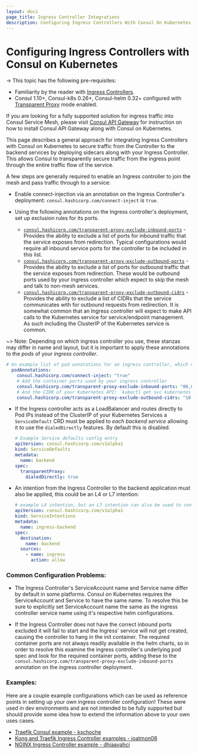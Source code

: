 ```yaml
---
layout: docs
page_title: Ingress Controller Integrations
description: Configuring Ingress Controllers With Consul On Kubernetes
---
```


# Configuring Ingress Controllers with Consul on Kubernetes

-> This topic has the following pre-requisites:  
  - Familiarity by the reader with [Ingress Controllers](https://kubernetes.io/docs/concepts/services-networking/ingress-controllers/).
  - Consul 1.10+, Consul-k8s 0.26+, Consul-helm 0.32+ configured with [Transparent Proxy](/docs/connect/transparent-proxy) mode enabled.

If you are looking for a fully supported solution for ingress traffic into Consul Service Mesh, please visit [Consul API Gateway](/docs/api-gateway) for instruction on how to install Consul API Gateway along with Consul on Kubernetes.

This page describes a general approach for integrating Ingress Controllers with Consul on Kubernetes to secure traffic from the Controller
to the backend services by deploying sidecars along with your Ingress Controller. This allows Consul to transparently secure traffic from the ingress point through the entire traffic flow of the service.

A few steps are generally required to enable an Ingress controller to join the mesh and pass traffic through to a service:

* Enable connect-injection via an annotation on the Ingress Controller's deployment: `consul.hashicorp.com/connect-inject` is `true`.

* Using the following annotations on the Ingress controller's deployment, set up exclusion rules for its ports.
   * [`consul.hashicorp.com/transparent-proxy-exclude-inbound-ports`](/docs/k8s/annotations-and-labels#consul-hashicorp-com-transparent-proxy-exclude-inbound-ports) - Provides the ability to exclude a list of ports for
inbound traffic that the service exposes from redirection. Typical configurations would require all inbound service ports
for the controller to be included in this list.
   * [`consul.hashicorp.com/transparent-proxy-exclude-outbound-ports`](/docs/k8s/annotations-and-labels#consul-hashicorp-com-transparent-proxy-exclude-outbound-ports) - Provides the ability to exclude a list of ports for
outbound traffic that the service exposes from redirection. These would be outbound ports used by your ingress controller
  which expect to skip the mesh and talk to non-mesh services.
   * [`consul.hashicorp.com/transparent-proxy-exclude-outbound-cidrs`](/docs/k8s/annotations-and-labels#consul-hashicorp-com-transparent-proxy-exclude-outbound-cidrs) - Provides the ability to exclude a list of CIDRs that
the service communicates with for outbound requests from redirection. It is somewhat common that an Ingress controller
will expect to make API calls to the Kubernetes service for service/endpoint management. As such including the ClusterIP of the
Kubernetes service is common.

~> Note: Depending on which ingress controller you use, these stanzas may differ in name and layout, but it is important to apply
these annotations to the *pods* of your *ingress controller*.
   ```yaml
   # An example list of pod annotations for an ingress controller, which need be applied to PODS for the controller, not the deployment itself.
     podAnnotations:
       consul.hashicorp.com/connect-inject: "true"
       # Add the container ports used by your ingress controller
       consul.hashicorp.com/transparent-proxy-exclude-inbound-ports: "80,8000,9000,8443"
       # And the CIDR of your Kubernetes API: `kubectl get svc kubernetes --output jsonpath='{.spec.clusterIP}'
       consul.hashicorp.com/transparent-proxy-exclude-outbound-cidrs: "10.108.0.1/32"
   ```

* If the Ingress controller acts as a LoadBalancer and routes directly to Pod IPs instead of the ClusterIP of your Kubernetes Services
a `ServiceDefault` CRD must be applied to *each backend service* allowing it to use the `dialedDirectly` features. By default this is disabled.

   ```yaml
   # Example Service defaults config entry
   apiVersion: consul.hashicorp.com/v1alpha1
   kind: ServiceDefaults
   metadata:
     name: backend
   spec:
     transparentProxy:
       dialedDirectly: true
   ```

* An intention from the Ingress Controller to the backend application must also be applied, this could be an L4 or L7 intention:

   ```yaml
   # example L4 intention, but an L7 intention can also be used to control access to specific routes.
   apiVersion: consul.hashicorp.com/v1alpha1
   kind: ServiceIntentions
   metadata:
     name: ingress-backend
   spec:
     destination:
       name: backend
     sources:
       - name: ingress
         action: allow
   ```

### Common Configuration Problems:
- The Ingress Controller's ServiceAccount name and Service name differ by default in some platforms. Consul on Kubernetes requires the
ServiceAccount and Service to have the same name. To resolve this be sure to explicitly set ServiceAccount name the same as the ingress
controller service name using it's respective helm configurations.

- If the Ingress Controller does not have the correct inbound ports excluded it will fail to start and the Ingress'
service will not get created, causing the controller to hang in the init container. The required container ports are not
always readily available in the helm charts, so in order to resolve this examine the ingress controller's
underlying pod spec and look for the required container ports, adding these to the `consul.hashicorp.com/transparent-proxy-exclude-inbound-ports`
annotation on the ingress controller deployment.

### Examples:
Here are a couple example configurations which can be used as reference points in setting up your own ingress controller configuration!
These were used in dev environments and are not intended to be fully supported but should provide some idea how to extend the information
above to your own uses cases.

- [Traefik Consul example - kschoche](https://github.com/kschoche/traefik-consul)
- [Kong and Traefik Ingress Controller examples - joatmon08](https://github.com/joatmon08/consul-k8s-ingress-controllers)
- [NGINX Ingress Controller example - dhiaayahci](https://github.com/dhiaayachi/eks-consul-ingressnginx)

